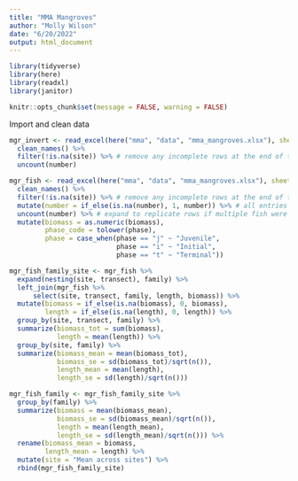 ```yaml
---
title: "MMA Mangroves"
author: "Molly Wilson"
date: "6/20/2022"
output: html_document
---
```


```r
library(tidyverse)
library(here) 
library(readxl) 
library(janitor)

knitr::opts_chunk$set(message = FALSE, warning = FALSE)
```

Import and clean data
```r
mgr_invert <- read_excel(here("mma", "data", "mma_mangroves.xlsx"), sheet = "inverts") %>%  
  clean_names() %>%
  filter(!is.na(site)) %>% # remove any incomplete rows at the end of the data
  uncount(number)

mgr_fish <- read_excel(here("mma", "data", "mma_mangroves.xlsx"), sheet = "fish") %>%  
  clean_names() %>%
  filter(!is.na(site)) %>% # remove any incomplete rows at the end of the data
  mutate(number = if_else(is.na(number), 1, number)) %>% # all entries with no number specified were single observations
  uncount(number) %>% # expand to replicate rows if multiple fish were recorded
  mutate(biomass = as.numeric(biomass),
         phase_code = tolower(phase),
         phase = case_when(phase == "j" ~ "Juvenile",
                           phase == "i" ~ "Initial",
                           phase == "t" ~ "Terminal"))

mgr_fish_family_site <- mgr_fish %>%
  expand(nesting(site, transect), family) %>%
  left_join(mgr_fish %>%
      select(site, transect, family, length, biomass)) %>%
  mutate(biomass = if_else(is.na(biomass), 0, biomass),
         length = if_else(is.na(length), 0, length)) %>%
  group_by(site, transect, family) %>%
  summarize(biomass_tot = sum(biomass),
            length = mean(length)) %>%
  group_by(site, family) %>%
  summarize(biomass_mean = mean(biomass_tot),
            biomass_se = sd(biomass_tot)/sqrt(n()),
            length_mean = mean(length),
            length_se = sd(length)/sqrt(n()))

mgr_fish_family <- mgr_fish_family_site %>%
  group_by(family) %>%
  summarize(biomass = mean(biomass_mean),
            biomass_se = sd(biomass_mean)/sqrt(n()),
            length = mean(length_mean),
            length_se = sd(length_mean)/sqrt(n())) %>%
  rename(biomass_mean = biomass,
         length_mean = length) %>%
  mutate(site = "Mean across sites") %>%
  rbind(mgr_fish_family_site)
```